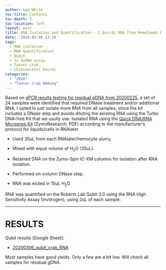 ```yaml
---
author: Sam White
toc-title: Contents
toc-depth: 5
toc-location: left
layout: post
title: RNA Isolation and Quantification - C.bairdi RNA from Hemolymph Pellets in RNAlater
date: '2020-03-06 13:24'
tags:
  - RNA isolation
  - RNA quantification
  - Qubit
  - 1x hsRNA assay
  - Tanner crab
  - Chionoecetes bairdi
categories:
  - "2020"
  - "Tanner Crab RNAseq"
---
```

Based on [qPCR results testing for residual gDNA from 20200225](https://robertslab.github.io/sams-notebook/posts/2020/2020-02-25-qPCR---C.bairdi-Primer-Tests-on-gDNA/), a set of 24 samples were identified that required DNase treatment and/or additional RNA. I opted to just isolate more RNA from all samples, since the kit includes a DNase step and avoids diluting the existing RNA using the Turbo DNA-free Kit that we usully use. Isolated RNA using the [Quick DNA/RNA Microprep Kit](https://github.com/RobertsLab/resources/blob/master/protocols/Commercial_Protocols/ZymoResearch_quick-dna-rna_microprep_plus_kit_20190411.pdf) (ZymoResearch; PDF) according to the manufacturer's protocol for liquids/cells in RNAlater.

- Used 35uL from each RNAlater/hemocyte slurry.

- Mixed with equal volume of H<sub>2</sub>O (35uL).

- Retained DNA on the Zymo-Spin IC-XM columns for isolation after RNA isolation.

- Performed on-column DNase step.

- RNA was eluted in 15uL H<sub>2</sub>O

RNA was quantified on the Roberts Lab Qubit 3.0 using the RNA High Sensitivity Assay (Invitrogen), using 2uL of each sample.


---

# RESULTS

Qubit results (Google Sheet):

- [20200306_qubit_crab_RNA](https://docs.google.com/spreadsheets/d/1ODXr7Yp67XcuAZjZSgbF45fUC-EFrH6FYeEs_RNwPiI/edit?usp=sharing)

Most samples have good yields. Only a few are a bit low. Will check all samples for residual gDNA.
